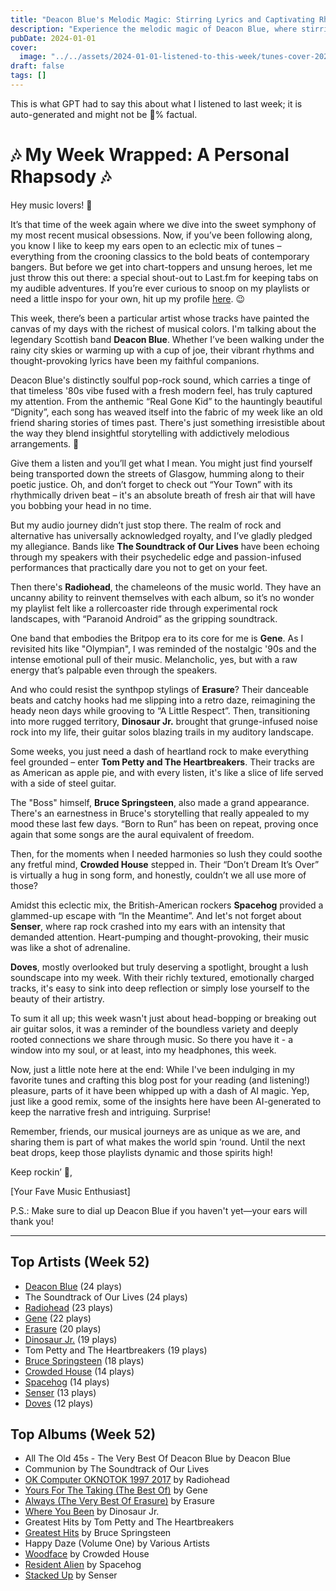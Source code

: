 ```yaml
---
title: "Deacon Blue's Melodic Magic: Stirring Lyrics and Captivating Rhythms"
description: "Experience the melodic magic of Deacon Blue, where stirring lyrics meet captivating rhythms!"
pubDate: 2024-01-01
cover:
  image: "../../assets/2024-01-01-listened-to-this-week/tunes-cover-2024-01-01-listened-to-this-week.png"
draft: false
tags: []
---
```


<NoteCallout title="Note">
This is what GPT had to say this about what I listened to last week; it is auto-generated and might not be 💯% factual.
</NoteCallout>

# 🎶 My Week Wrapped: A Personal Rhapsody 🎶

Hey music lovers! 🌟

It’s that time of the week again where we dive into the sweet symphony of my most recent musical obsessions. Now, if you’ve been following along, you know I like to keep my ears open to an eclectic mix of tunes – everything from the crooning classics to the bold beats of contemporary bangers. But before we get into chart-toppers and unsung heroes, let me just throw this out there: a special shout-out to Last.fm for keeping tabs on my audible adventures. If you’re ever curious to snoop on my playlists or need a little inspo for your own, hit up my profile [here](https://www.last.fm/user/RussMckendrick). 😉

This week, there’s been a particular artist whose tracks have painted the canvas of my days with the richest of musical colors. I'm talking about the legendary Scottish band **Deacon Blue**. Whether I’ve been walking under the rainy city skies or warming up with a cup of joe, their vibrant rhythms and thought-provoking lyrics have been my faithful companions.

Deacon Blue's distinctly soulful pop-rock sound, which carries a tinge of that timeless '80s vibe fused with a fresh modern feel, has truly captured my attention. From the anthemic “Real Gone Kid” to the hauntingly beautiful “Dignity”, each song has weaved itself into the fabric of my week like an old friend sharing stories of times past. There's just something irresistible about the way they blend insightful storytelling with addictively melodious arrangements. 🎤

Give them a listen and you’ll get what I mean. You might just find yourself being transported down the streets of Glasgow, humming along to their poetic justice. Oh, and don’t forget to check out “Your Town” with its rhythmically driven beat – it's an absolute breath of fresh air that will have you bobbing your head in no time.

But my audio journey didn’t just stop there. The realm of rock and alternative has universally acknowledged royalty, and I’ve gladly pledged my allegiance. Bands like **The Soundtrack of Our Lives** have been echoing through my speakers with their psychedelic edge and passion-infused performances that practically dare you not to get on your feet. 

Then there's **Radiohead**, the chameleons of the music world. They have an uncanny ability to reinvent themselves with each album, so it’s no wonder my playlist felt like a rollercoaster ride through experimental rock landscapes, with “Paranoid Android” as the gripping soundtrack.

One band that embodies the Britpop era to its core for me is **Gene**. As I revisited hits like "Olympian", I was reminded of the nostalgic '90s and the intense emotional pull of their music. Melancholic, yes, but with a raw energy that’s palpable even through the speakers.

And who could resist the synthpop stylings of **Erasure**? Their danceable beats and catchy hooks had me slipping into a retro daze, reimagining the heady neon days while grooving to “A Little Respect”. Then, transitioning into more rugged territory, **Dinosaur Jr.** brought that grunge-infused noise rock into my life, their guitar solos blazing trails in my auditory landscape.

Some weeks, you just need a dash of heartland rock to make everything feel grounded – enter **Tom Petty and The Heartbreakers**. Their tracks are as American as apple pie, and with every listen, it's like a slice of life served with a side of steel guitar.

The "Boss" himself, **Bruce Springsteen**, also made a grand appearance. There's an earnestness in Bruce's storytelling that really appealed to my mood these last few days. “Born to Run” has been on repeat, proving once again that some songs are the aural equivalent of freedom.

Then, for the moments when I needed harmonies so lush they could soothe any fretful mind, **Crowded House** stepped in. Their “Don’t Dream It’s Over” is virtually a hug in song form, and honestly, couldn’t we all use more of those?

Amidst this eclectic mix, the British-American rockers **Spacehog** provided a glammed-up escape with “In the Meantime”. And let's not forget about **Senser**, where rap rock crashed into my ears with an intensity that demanded attention. Heart-pumping and thought-provoking, their music was like a shot of adrenaline.

**Doves**, mostly overlooked but truly deserving a spotlight, brought a lush soundscape into my week. With their richly textured, emotionally charged tracks, it's easy to sink into deep reflection or simply lose yourself to the beauty of their artistry.

To sum it all up; this week wasn't just about head-bopping or breaking out air guitar solos, it was a reminder of the boundless variety and deeply rooted connections we share through music. So there you have it - a window into my soul, or at least, into my headphones, this week.

Now, just a little note here at the end: While I've been indulging in my favorite tunes and crafting this blog post for your reading (and listening!) pleasure, parts of it have been whipped up with a dash of AI magic. Yep, just like a good remix, some of the insights here have been AI-generated to keep the narrative fresh and intriguing. Surprise!

Remember, friends, our musical journeys are as unique as we are, and sharing them is part of what makes the world spin ‘round. Until the next beat drops, keep those playlists dynamic and those spirits high!

Keep rockin’ 🤘,

[Your Fave Music Enthusiast]

P.S.: Make sure to dial up Deacon Blue if you haven't yet—your ears will thank you!


---

## Top Artists (Week 52)

- [Deacon Blue](https://www.russ.fm/artist/deacon-blue/) (24 plays)
- The Soundtrack of Our Lives (24 plays)
- [Radiohead](https://www.russ.fm/artist/radiohead/) (23 plays)
- [Gene](https://www.russ.fm/artist/gene/) (22 plays)
- [Erasure](https://www.russ.fm/artist/erasure/) (20 plays)
- [Dinosaur Jr.](https://www.russ.fm/artist/dinosaur-jr/) (19 plays)
- Tom Petty and The Heartbreakers (19 plays)
- [Bruce Springsteen](https://www.russ.fm/artist/bruce-springsteen/) (18 plays)
- [Crowded House](https://www.russ.fm/artist/crowded-house/) (14 plays)
- [Spacehog](https://www.russ.fm/artist/spacehog/) (14 plays)
- [Senser](https://www.russ.fm/artist/senser/) (13 plays)
- [Doves](https://www.russ.fm/artist/doves/) (12 plays)

## Top Albums (Week 52)

- All The Old 45s - The Very Best Of Deacon Blue by Deacon Blue
- Communion by The Soundtrack of Our Lives
- [OK Computer OKNOTOK 1997 2017](https://www.russ.fm/albums/ok-computer-oknotok-1997-2017-10229846/) by Radiohead
- [Yours For The Taking (The Best Of)](https://www.russ.fm/albums/yours-for-the-taking-the-best-of-15778008/) by Gene
- [Always (The Very Best Of Erasure)](https://www.russ.fm/albums/always-the-very-best-of-erasure-27978444/) by Erasure
- [Where You Been](https://www.russ.fm/albums/where-you-been-5474712/) by Dinosaur Jr.
- Greatest Hits by Tom Petty and The Heartbreakers
- [Greatest Hits](https://www.russ.fm/albums/greatest-hits-12213768/) by Bruce Springsteen
- Happy Daze (Volume One) by Various Artists
- [Woodface](https://www.russ.fm/albums/woodface-632637/) by Crowded House
- [Resident Alien](https://www.russ.fm/albums/resident-alien-15815605/) by Spacehog
- [Stacked Up](https://www.russ.fm/albums/stacked-up-1723235/) by Senser